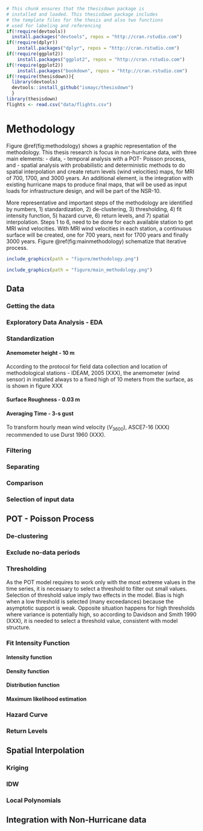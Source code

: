 ```r
# This chunk ensures that the thesisdown package is
# installed and loaded. This thesisdown package includes
# the template files for the thesis and also two functions
# used for labeling and referencing
if(!require(devtools))
  install.packages("devtools", repos = "http://cran.rstudio.com")
if(!require(dplyr))
    install.packages("dplyr", repos = "http://cran.rstudio.com")
if(!require(ggplot2))
    install.packages("ggplot2", repos = "http://cran.rstudio.com")
if(!require(ggplot2))
    install.packages("bookdown", repos = "http://cran.rstudio.com")
if(!require(thesisdown)){
  library(devtools)
  devtools::install_github("ismayc/thesisdown")
  }
library(thesisdown)
flights <- read.csv("data/flights.csv")
```


# Methodology {#rmd-method}

Figure \@ref(fig:methodology) shows a graphic representation of the methodology. This thesis research is focus in non-hurricane data, with three main elements: - data, - temporal analysis with a POT- Poisson process, and - spatial analysis with probabilistic and deterministic methods to do spatial interpolation and create return levels (wind velocities) maps, for MRI of 700, 1700, and 3000 years. An additional element, is the integration with existing hurricane maps to produce final maps, that will be used as input loads for infrastructure design, and will be part of the NSR-10.

More representative and important steps of the methodology are identified by numbers, 1) standardization, 2) de-clustering, 3) thresholding, 4) fit intensity function, 5) hazard curve, 6) return levels, and 7) spatial interpolation. Steps 1 to 6, need to be done for each available station to get MRI wind velocities. With MRI wind velocities in each station, a continuous surface will be created, one for 700 years, next for 1700 years and finally 3000 years. Figure \@ref(fig:mainmethodology) schematize that iterative process.

```r
include_graphics(path = "figure/methodology.png")
```


```r
include_graphics(path = "figure/main_methodology.png")

```

## Data

### Getting the data

### Exploratory Data Analysis - EDA

### Standardization

#### Anemometer height - 10 m

According to the protocol for field data collection and location of methodological stations - IDEAM, 2005 (XXX), the anemometer (wind sensor) in installed always to a fixed high of 10 meters from the surface, as is shown in figure XXX

#### Surface Roughness - 0.03 m

#### Averaging Time - 3-s gust

To transform hourly mean wind velocity ($V_{3600}$), ASCE7-16 (XXX) recommended to use Durst 1960 (XXX).

### Filtering 

### Separating 

### Comparison

### Selection of input data


## POT - Poisson Process

### De-clustering

### Exclude no-data periods

### Thresholding

As the POT model requires to work only with the most extreme values in the time series, it is necessary to select a threshold to filter out small values. Selection of threshold value imply two effects in the model. Bias is high when a low threshold is selected (many exceedances) because the asymptotic support is weak. Opposite situation happens for high thresholds where variance is potentially high, so according to Davidson and Smith 1990 (XXX), it is needed to select a threshold value, consistent with model structure.

### Fit Intensity Function

#### Intensity function
#### Density function
#### Distribution function
#### Maximum likelihood estimation

### Hazard Curve

### Return Levels

## Spatial Interpolation

### Kriging
### IDW
### Local Polynomials

## Integration with Non-Hurricane data
